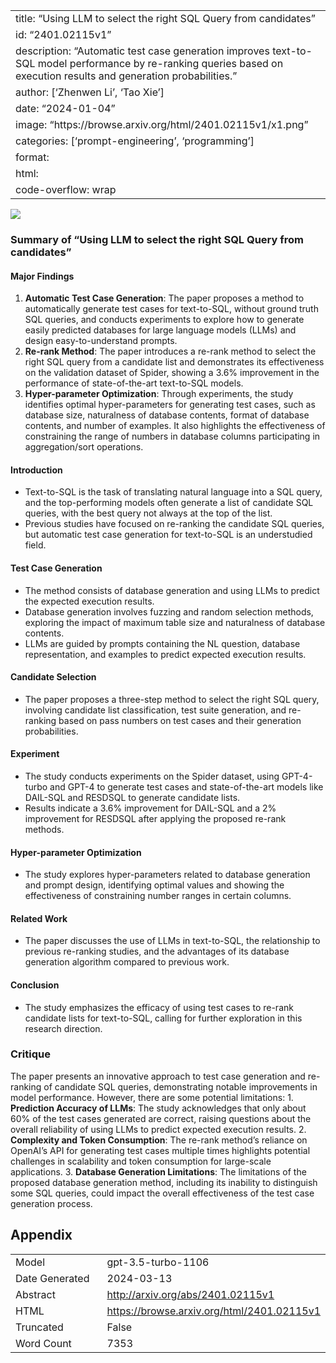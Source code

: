 
---
title: "Using LLM to select the right SQL Query from candidates"
id: "2401.02115v1"
description: "Automatic test case generation improves text-to-SQL model performance by re-ranking queries based on execution results and generation probabilities."
author: ['Zhenwen Li', 'Tao Xie']
date: "2024-01-04"
image: "https://browse.arxiv.org/html/2401.02115v1/x1.png"
categories: ['prompt-engineering', 'programming']
format:
  html:
    code-overflow: wrap
---

![](https://browse.arxiv.org/html/2401.02115v1/x1.png)

### Summary of "Using LLM to select the right SQL Query from candidates"

#### Major Findings
1. **Automatic Test Case Generation**: The paper proposes a method to automatically generate test cases for text-to-SQL, without ground truth SQL queries, and conducts experiments to explore how to generate easily predicted databases for large language models (LLMs) and design easy-to-understand prompts.
2. **Re-rank Method**: The paper introduces a re-rank method to select the right SQL query from a candidate list and demonstrates its effectiveness on the validation dataset of Spider, showing a 3.6% improvement in the performance of state-of-the-art text-to-SQL models.
3. **Hyper-parameter Optimization**: Through experiments, the study identifies optimal hyper-parameters for generating test cases, such as database size, naturalness of database contents, format of database contents, and number of examples. It also highlights the effectiveness of constraining the range of numbers in database columns participating in aggregation/sort operations.

#### Introduction
- Text-to-SQL is the task of translating natural language into a SQL query, and the top-performing models often generate a list of candidate SQL queries, with the best query not always at the top of the list.
- Previous studies have focused on re-ranking the candidate SQL queries, but automatic test case generation for text-to-SQL is an understudied field.

#### Test Case Generation
- The method consists of database generation and using LLMs to predict the expected execution results.
- Database generation involves fuzzing and random selection methods, exploring the impact of maximum table size and naturalness of database contents.
- LLMs are guided by prompts containing the NL question, database representation, and examples to predict expected execution results.

#### Candidate Selection
- The paper proposes a three-step method to select the right SQL query, involving candidate list classification, test suite generation, and re-ranking based on pass numbers on test cases and their generation probabilities.

#### Experiment
- The study conducts experiments on the Spider dataset, using GPT-4-turbo and GPT-4 to generate test cases and state-of-the-art models like DAIL-SQL and RESDSQL to generate candidate lists.
- Results indicate a 3.6% improvement for DAIL-SQL and a 2% improvement for RESDSQL after applying the proposed re-rank methods.

#### Hyper-parameter Optimization
- The study explores hyper-parameters related to database generation and prompt design, identifying optimal values and showing the effectiveness of constraining number ranges in certain columns.

#### Related Work
- The paper discusses the use of LLMs in text-to-SQL, the relationship to previous re-ranking studies, and the advantages of its database generation algorithm compared to previous work.

#### Conclusion
- The study emphasizes the efficacy of using test cases to re-rank candidate lists for text-to-SQL, calling for further exploration in this research direction.

### Critique
The paper presents an innovative approach to test case generation and re-ranking of candidate SQL queries, demonstrating notable improvements in model performance. However, there are some potential limitations:
1. **Prediction Accuracy of LLMs**: The study acknowledges that only about 60% of the test cases generated are correct, raising questions about the overall reliability of using LLMs to predict expected execution results.
2. **Complexity and Token Consumption**: The re-rank method's reliance on OpenAI's API for generating test cases multiple times highlights potential challenges in scalability and token consumption for large-scale applications.
3. **Database Generation Limitations**: The limitations of the proposed database generation method, including its inability to distinguish some SQL queries, could impact the overall effectiveness of the test case generation process.

## Appendix

|          |          |
|----------|----------|
| Model     | gpt-3.5-turbo-1106       |
| Date Generated     | 2024-03-13       |
| Abstract | [http://arxiv.org/abs/2401.02115v1](http://arxiv.org/abs/2401.02115v1)        |
| HTML     | [https://browse.arxiv.org/html/2401.02115v1](https://browse.arxiv.org/html/2401.02115v1)       |
| Truncated       | False       |
| Word Count       | 7353       |
